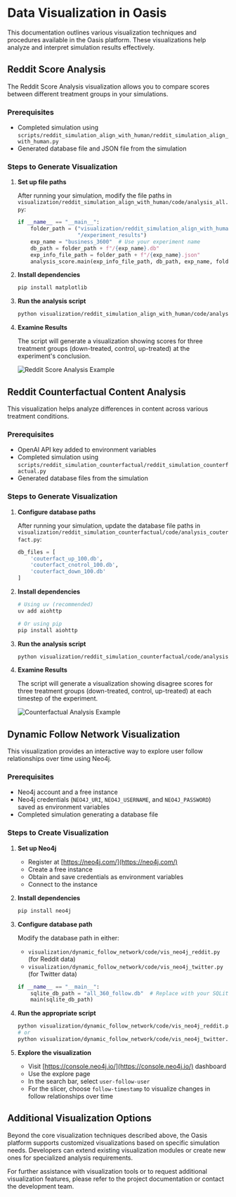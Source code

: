# Data Visualization in Oasis

This documentation outlines various visualization techniques and procedures available in the Oasis platform. These visualizations help analyze and interpret simulation results effectively.

## Reddit Score Analysis

The Reddit Score Analysis visualization allows you to compare scores between different treatment groups in your simulations.

### Prerequisites

- Completed simulation using `scripts/reddit_simulation_align_with_human/reddit_simulation_align_with_human.py`
- Generated database file and JSON file from the simulation

### Steps to Generate Visualization

1. **Set up file paths**

   After running your simulation, modify the file paths in `visualization/reddit_simulation_align_with_human/code/analysis_all.py`:

   ```python
   if __name__ == "__main__":
       folder_path = ("visualization/reddit_simulation_align_with_human"
                      "/experiment_results")
       exp_name = "business_3600"  # Use your experiment name
       db_path = folder_path + f"/{exp_name}.db"
       exp_info_file_path = folder_path + f"/{exp_name}.json"
       analysis_score.main(exp_info_file_path, db_path, exp_name, folder_path)
   ```

2. **Install dependencies**

   ```bash
   pip install matplotlib
   ```

3. **Run the analysis script**

   ```bash
   python visualization/reddit_simulation_align_with_human/code/analysis_all.py
   ```

4. **Examine Results**

   The script will generate a visualization showing scores for three treatment groups (down-treated, control, up-treated) at the experiment's conclusion.

   ![Reddit Score Analysis Example](/images/score_business_3600.png)

## Reddit Counterfactual Content Analysis

This visualization helps analyze differences in content across various treatment conditions.

### Prerequisites

- OpenAI API key added to environment variables
- Completed simulation using `scripts/reddit_simulation_counterfactual/reddit_simulation_counterfactual.py`
- Generated database files from the simulation

### Steps to Generate Visualization

1. **Configure database paths**

   After running your simulation, update the database file paths in `visualization/reddit_simulation_counterfactual/code/analysis_couterfact.py`:

   ```python
   db_files = [
       'couterfact_up_100.db',
       'couterfact_cnotrol_100.db',
       'couterfact_down_100.db'
   ]
   ```

2. **Install dependencies**

   ```bash
   # Using uv (recommended)
   uv add aiohttp

   # Or using pip
   pip install aiohttp
   ```

3. **Run the analysis script**

   ```bash
   python visualization/reddit_simulation_counterfactual/code/analysis_couterfact.py
   ```

4. **Examine Results**

   The script will generate a visualization showing disagree scores for three treatment groups (down-treated, control, up-treated) at each timestep of the experiment.

   ![Counterfactual Analysis Example](/images/reddit_counterfactual.png)

## Dynamic Follow Network Visualization

This visualization provides an interactive way to explore user follow relationships over time using Neo4j.

### Prerequisites

- Neo4j account and a free instance
- Neo4j credentials (`NEO4J_URI`, `NEO4J_USERNAME`, and `NEO4J_PASSWORD`) saved as environment variables
- Completed simulation generating a database file

### Steps to Create Visualization

1. **Set up Neo4j**

   - Register at [https://neo4j.com/](https://neo4j.com/)
   - Create a free instance
   - Obtain and save credentials as environment variables
   - Connect to the instance

2. **Install dependencies**

   ```bash
   pip install neo4j
   ```

3. **Configure database path**

   Modify the database path in either:

   - `visualization/dynamic_follow_network/code/vis_neo4j_reddit.py` (for Reddit data)
   - `visualization/dynamic_follow_network/code/vis_neo4j_twitter.py` (for Twitter data)

   ```python
   if __name__ == "__main__":
       sqlite_db_path = "all_360_follow.db"  # Replace with your SQLite database path
       main(sqlite_db_path)
   ```

4. **Run the appropriate script**

   ```bash
   python visualization/dynamic_follow_network/code/vis_neo4j_reddit.py
   # or
   python visualization/dynamic_follow_network/code/vis_neo4j_twitter.py
   ```

5. **Explore the visualization**

   - Visit [https://console.neo4j.io/](https://console.neo4j.io/) dashboard
   - Use the explore page
   - In the search bar, select `user-follow-user`
   - For the slicer, choose `follow-timestamp` to visualize changes in follow relationships over time

## Additional Visualization Options

Beyond the core visualization techniques described above, the Oasis platform supports customized visualizations based on specific simulation needs. Developers can extend existing visualization modules or create new ones for specialized analysis requirements.

For further assistance with visualization tools or to request additional visualization features, please refer to the project documentation or contact the development team.
